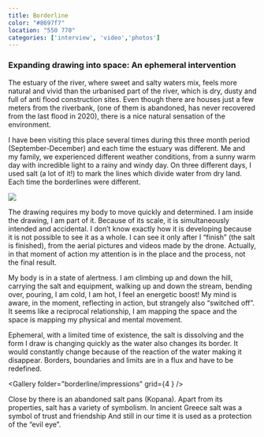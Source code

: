 ```yaml
---
title: Borderline 
color: "#8697f7"
location: "550 770"
categories: ['interview', 'video','photos']
---
```


### Expanding drawing into space: An ephemeral intervention

The estuary of the river, where sweet and salty waters mix, feels more natural and vivid than the urbanised part of the river, which is dry, dusty and full of anti flood construction sites. Even though there are houses just a few meters from the riverbank, (one of them is abandoned, has never recovered from the last flood in 2020), there is a nice natural sensation of the environment.

I have been visiting this place several times during this three month period (September-December) and each time the estuary was different. Me and my family, we experienced different weather conditions, from a sunny warm day with incredible light to a rainy and windy day. On three different days, I used salt (a lot of it!) to mark the lines which divide water from dry land. Each time the borderlines were different. 

![](borderline/cover.jpg)

The drawing requires my body to move quickly and determined. I am inside the drawing, I am part of it. Because of its scale, it is simultaneously intended and accidental. I don’t know exactly how it is developing because it is not possible to see it as a whole. I can see it only after I “finish” (the salt is finished), from the aerial pictures and videos made by the drone. Actually, in that moment of action my attention is in the place and the process, not the final result. 

My body is in a state of alertness. I am climbing up and down the hill, carrying the salt and equipment, walking up and down the stream, bending over, pouring, I am cold, I am hot, I feel an energetic boost! My mind is aware, in the moment, reflecting in action, but strangely also “switched off”. It seems like a reciprocal relationship, I am mapping the space and the space is mapping my physical and mental movement. 

<VideoPlayer src="Nexus/jndytbcnhy6bbxnzgqc4"  />


Ephemeral, with a limited time of existence, the salt is dissolving and the form I draw is changing quickly as the water also changes its border. It would constantly change because of the reaction of the water making it disappear.  Borders, boundaries and limits are in a flux and have to be redefined. 

<Gallery folder="borderline/impressions" grid={4 } />

Close by there is an abandoned salt pans (Kopana). Apart from its properties, salt has a variety of symbolism. In ancient Greece salt was a symbol of trust and friendship And still in our time it is used as a protection of the “evil eye”.


<Gallery folder="borderline/making-off" grid={2} />



